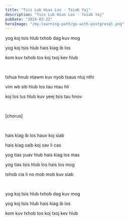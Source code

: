 ```yaml
---
title: "Tsis Lub Hias Los - Txiab Yaj"
description: "Tsis Lub Hias Los - Txiab Yaj"
pubDate: "2024-03-22"
heroImage: "/my-learning-path/go-with-postgresql.png"
---
```


yog koj tsis hlub txhob dag kuv mog

yog koj tsis hlub hais kiag ib los

kom kuv txhob tos koj txoj kev hlub

<br />

txhua hnub ntawm kuv nyob tsaus ntuj nthi

vim wb sib hlub los tau ntau hli

koj los lus hlub kuv yeej tsis tau hnov

<br />

[chorus]

<br />

hais kiag ib los hauv koj siab

hais kiag saib koj xav li cas

yog tias yuav hlub hais kiag los mas

yog tias tsis hlub los hais los mog

txhob cia li no mob mob kuv siab

<br />

yog koj tsis hlub txhob dag kuv mog

yog koj tsis hlub hais kiag ib los

kom kuv txhob tos koj txoj kev hlub
